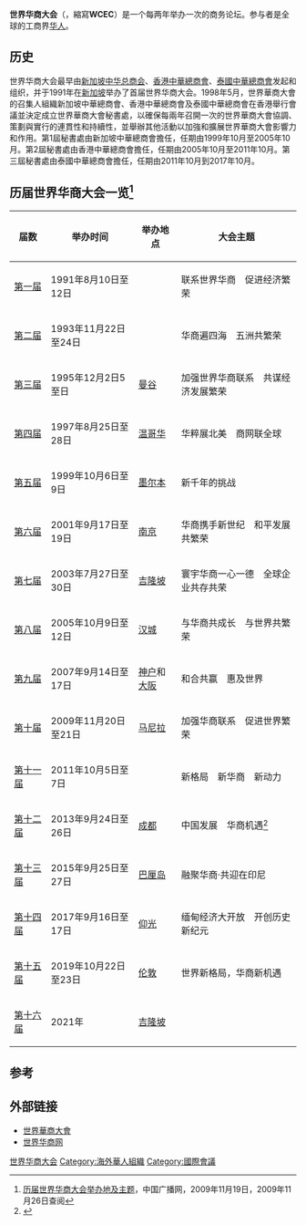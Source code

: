 '''世界华商大会'''（{{lang-en|'''World Chinese Entrepreneurs Convention'''}}，縮寫'''WCEC'''）是一个每两年举办一次的商务论坛。参与者是全球的工商界[[华人|华人]]。

==历史==
世界华商大会最早由[[新加坡中华总商会|新加坡中华总商会]]、[[香港中華總商會|香港中華總商會]]、[[泰國中華總商會|泰國中華總商會]]发起和组织，并于1991年在[[新加坡|新加坡]]举办了首届世界华商大会。1998年5月，世界華商大會的召集人組織新加坡中華總商會、香港中華總商會及泰國中華總商會在香港舉行會議並決定成立世界華商大會秘書處，以確保每兩年召開一次的世界華商大會協調、策劃與實行的連貫性和持續性，並舉辦其他活動以加強和擴展世界華商大會影響力和作用。第1屆秘書處由新加坡中華總商會擔任，任期由1999年10月至2005年10月。第2屆秘書處由香港中華總商會擔任，任期由2005年10月至2011年10月。第三屆秘書處由泰國中華總商會擔任，任期由2011年10月到2017年10月。

== 历届世界华商大会一览<ref>[http://www.cnr.cn/allnews/200911/t20091119_505642596.html 历届世界华商大会举办地及主题]，中国广播网，2009年11月19日，2009年11月26日查阅</ref> ==
{| class="wikitable" border="1"
|-
!届数
!举办时间
!举办地点
!大会主题
|-
|[[第一届世界华商大会|第一届]]
|1991年8月10日至12日
|{{SGP}}
|联系世界华商　促进经济繁荣
|-
|[[第二届世界华商大会|第二届]]
|1993年11月22日至24日
|{{HKG-GBR}}
|华商遍四海　五洲共繁荣
|-
|[[第三届世界华商大会|第三届]]
|1995年12月2日5至日
|{{THA}}[[曼谷|曼谷]]
|加强世界华商联系　共谋经济发展繁荣
|-
|[[第四届世界华商大会|第四届]]
|1997年8月25日至28日
|{{CAN}}[[温哥华|温哥华]]
|华粹展北美　商网联全球
|-
|[[第五届世界华商大会|第五届]]
|1999年10月6日至9日
|{{AUS}}[[墨尔本|墨尔本]]
|新千年的挑战
|-
|[[第六届世界华商大会|第六届]]
|2001年9月17日至19日
|{{CHN}}[[南京|南京]]
|华商携手新世纪　和平发展共繁荣
|-
|[[第七届世界华商大会|第七届]]
|2003年7月27日至30日
|{{MAS}}[[吉隆坡|吉隆坡]]
|寰宇华商一心一德　全球企业共存共荣
|-
|[[第八届世界华商大会|第八届]]
|2005年10月9日至12日
|{{KOR}}[[汉城|汉城]]
|与华商共成长　与世界共繁荣
|-
|[[第九届世界华商大会|第九届]]
|2007年9月14日至17日
|{{JPN}}[[神户|神户]]和[[大阪市|大阪]]
|和合共赢　惠及世界
|-
|[[第十届世界华商大会|第十届]]
|2009年11月20日至21日
|{{PHI}}[[马尼拉|马尼拉]]
|加强华商联系　促进世界繁荣
|-
|[[第十一届世界华商大会|第十一届]]
|2011年10月5日至7日
|{{SGP}}
|新格局　新华商　新动力
|-
|[[第十二届世界华商大会|第十二届]]
|2013年9月24日至26日
|{{CHN}}[[成都|成都]]
|中国发展　华商机遇<ref>{{Cite web |url=http://scnews.newssc.org/system/2013/09/19/013847218.shtml |title=2013年第十二届世界华商大会特别报道 本届华商大会签约241个项目 总投资1323亿 |access-date=2014-02-24 |archive-date=2016-03-05 |archive-url=https://web.archive.org/web/20160305023251/http://scnews.newssc.org/system/2013/09/19/013847218.shtml }}</ref>
|-
|[[第十三届世界华商大会|第十三届]]
|2015年9月25日至27日
|{{IDN}}[[巴厘岛|巴厘岛]]
|融聚华商·共迎在印尼
|-
|[[第十四届世界华商大会|第十四届]]
|2017年9月16日至17日
|{{MMR}}[[仰光|仰光]]
|缅甸经济大开放　开创历史新纪元
|-
|[[第十五届世界华商大会|第十五届]]
|2019年10月22日至23日
|{{GBR}}[[伦敦|伦敦]]
|世界新格局，华商新机遇
|-
|[[第十六届世界华商大会|第十六届]]
|2021年
|{{MAS}}[[吉隆坡|吉隆坡]]
|{{TBA}}
|}

== 参考 ==
<references />

== 外部链接 ==
*[http://www.wcec-secretariat.org 世界華商大會] {{Wayback|url=http://www.wcec-secretariat.org/ |date=20210413035316 }}
*[http://www.wcbn.com.sg 世界华商网] {{Wayback|url=http://www.wcbn.com.sg/ |date=20220319230847 }}

[[Category:世界华商大会|]]
[[Category:海外華人組織|Category:海外華人組織]]
[[Category:國際會議|Category:國際會議]]